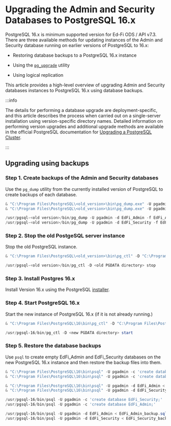 # Upgrading the Admin and Security Databases to PostgreSQL 16.x

PostgreSQL 16.x is minimum supported version for Ed-Fi ODS / API v7.3. There are
three available methods for updating instances of the Admin and Security
database running on earlier versions of PostgreSQL to 16.x:

* Restoring database backups to a PostgreSQL 16.x instance

* Using the [`pg_upgrade`](https://www.postgresql.org/docs/16/pgupgrade.html)
utility

* Using logical replication

This article provides a high-level overview of upgrading Admin and Security
databases instances to PostgreSQL 16.x using database backups.

:::info

The details for performing a database upgrade are deployment-specific, and this
 article describes the process when carried out on a single-server installation
using version-specific directory names. Detailed information on performing
version upgrades and additional upgrade methods are available in the official
PostgreSQL documentation for [Upgrading a PostgreSQL
Cluster](https://www.postgresql.org/docs/16/upgrading.html#UPGRADING).

:::

## Upgrading using backups

### Step 1. Create backups of the Admin and Security databases

Use the `pg_dump` utility from the currently installed version of PostgreSQL to
create backups of each database.


<Tabs>
  <TabItem value="Windows" label="Windows" default>

```powershell
& "C:\Program Files\PostgreSQL\<old_version>\bin\pg_dump.exe" -U pgadmin -d EdFi_Admin -f EdFi_Admin_backup.sql
& "C:\Program Files\PostgreSQL\<old_version>\bin\pg_dump.exe" -U pgadmin -d EdFi_Security -f EdFi_Security_backup.sql
```

</TabItem>
<TabItem value="Linux" label="Linux">

```powershell
/usr/pgsql-<old version>/bin/pg_dump -U pgadmin -d EdFi_Admin -f EdFi_Admin_backup.sql
/usr/pgsql-<old version>/bin/pg_dump -U pgadmin -d EdFi_Security -f EdFi_Security_backup.sql
```

</TabItem>
</Tabs>

### Step 2. Stop the old PostgeSQL server instance

Stop the old PostgreSQL instance.

<Tabs>
  <TabItem value="Windows" label="Windows" default>

```powershell
& "C:\Program Files\PostgreSQL\<old_version>\bin\pg_ctl" -D "C:\Program Files\PostgreSQL\<old_version>\data" stop
```

</TabItem>
<TabItem value="Linux" label="Linux">

```powershell
/usr/pgsql-<old version>/bin/pg_ctl -D <old PGDATA directory> stop
```

</TabItem>
</Tabs>

### Step 3. Install Postgres 16.x

Install Version 16.x using the
PostgreSQL [installer](https://www.enterprisedb.com/downloads/postgres-postgresql-downloads).

### Step 4. Start PostgreSQL 16.x

Start the new instance of PostgreSQL 16.x (if it is not already running.)

<Tabs>
  <TabItem value="Windows" label="Windows" default>

```powershell
& "C:\Program Files\PostgreSQL\16\bin\pg_ctl" -D "C:\Program Files\PostgreSQL\16\data" start
```

</TabItem>
<TabItem value="Linux" label="Linux">

```powershell
/usr/pgsql-16/bin/pg_ctl -D <new PGDATA directory> start
```

</TabItem>
</Tabs>

### Step 5. Restore the database backups

Use `psql` to create empty EdFi_Admin and EdFi_Security databases on the new
PostgreSQL 16.x instance and then restore the backup files into them.

<Tabs>
  <TabItem value="Windows" label="Windows" default>

```powershell
& "C:\Program Files\PostgreSQL\16\bin\psql" -U pgadmin -c 'create database EdFi_Admin;'
& "C:\Program Files\PostgreSQL\16\bin\psql" -U pgadmin -c 'create database EdFi_Security;'
```

```powershell
& "C:\Program Files\PostgreSQL\16\bin\psql" -U pgadmin -d EdFi_Admin < EdFi_Admin_backup.sql
& "C:\Program Files\PostgreSQL\16\bin\psql" -U pgadmin -d EdFi_Security < EdFi_Security_backup.sql
```

</TabItem>
<TabItem value="Linux" label="Linux">

```powershell
/usr/pgsql-16/bin/psql -U pgadmin -c 'create database EdFi_Security;'
/usr/pgsql-16/bin/psql -U pgadmin -c 'create database EdFi_Admin;'
```

```powershell
/usr/pgsql-16/bin/psql -U pgadmin -d EdFi_Admin < EdFi_Admin_backup.sql
/usr/pgsql-16/bin/psql -U pgadmin -d EdFi_Security < EdFi_Security_backup.sql
```

</TabItem>
</Tabs>
